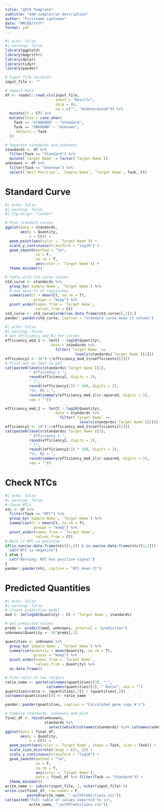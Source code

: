 ---
title: "qPCR Template"
subtitle: "Add sample/run description"
author: "Firstname Lastname"
date: "MM/DD/YYYY"
format: pdf
---
```{r}
#| echo: false
#| warning: false
library(ggplot2)
library(magrittr)
library(dplyr)
library(tidyr)
library(pander)

# Input file location
input_file <- ""

# Import data
df <- readxl::read_xls(input_file,
                       sheet = "Results",
                       skip = 46,
                       na = c("", "Undetermined")) %>%
  mutate(Ct = CT) %>%
  mutate(Task = case_when(
    Task == "STANDARD" ~ "Standard",
    Task == "UNKNOWN" ~ "Unknown",
    .default = Task
  ))

# Separate standards and unknowns
standards <- df %>%
  filter(Task == "Standard") %>%
  mutate(`Target Name` = factor(`Target Name`))
unknowns <- df %>%
  filter(Task == "Unknown") %>%
  select(`Well Position`, `Sample Name`, `Target Name`, Task, Ct)
```
# Standard Curve
```{r}
#| echo: false
#| warning: false
#| fig-align: "center"

# Plot standard curves
ggplot(data = standards,
       aes(y = Quantity,
           x = Ct)) +
  geom_point(aes(color = `Target Name`)) +
  scale_y_continuous(transform = "log10") +
  geom_smooth(method = "lm",
              se = F,
              na.rm = T,
              aes(color = `Target Name`)) +
  theme_minimal()

# Table with std curve values
std_curve <- standards %>%
  group_by(`Sample Name`, `Target Name`) %>%
  # Use mean Ct of replicates
  summarise(Ct = mean(Ct, na.rm = T),
            .groups = "keep") %>%
  pivot_wider(names_from = `Target Name`,
              values_from = Ct)
std_curve <- std_curve[order(as.data.frame(std_curve)[,2]),]
pander::pander(std_curve, caption = "Standard curve mean Ct values")
```
```{r}
#| echo: false
#| warning: false
# Get efficiency and R2 for curves
efficiency_mod_1 <- lm(Ct ~ log10(Quantity),
                     data = standards %>%
                       filter(`Target Name` ==
                                levels(standards$`Target Name`)[1]))
efficiency1 <- 10^(-1/efficiency_mod_1$coefficients[[2]])
# Print out as text to pdf
cat(paste0(levels(standards$`Target Name`)[1],
           " efficiency = ",
           round(efficiency1, digits = 2),
           " (",
           round((efficiency1/2) * 100, digits = 2),
           "%), R2 = ",
           round(summary(efficiency_mod_1)$r.squared, digits = 2),
           sep = ""))

efficiency_mod_2 <- lm(Ct ~ log10(Quantity),
                       data = standards %>%
                         filter(`Target Name` ==
                                  levels(standards$`Target Name`)[2]))
efficiency2 <- 10^(-1/efficiency_mod_2$coefficients[[2]])
cat(paste0(levels(standards$`Target Name`)[2],
           " efficiency = ",
           round(efficiency2, digits = 2),
           " (",
           round((efficiency2/2) * 100, digits = 2),
           "%), R2 = ",
           round(summary(efficiency_mod_2)$r.squared, digits = 2),
           sep = ""))
```
# Check NTCs
```{r}
#| echo: false
#| warning: false
# Check NTCs 
ntc <- df %>%
  filter(Task == "NTC") %>%
  group_by(`Sample Name`, `Target Name`) %>%
  summarise(Ct = mean(Ct, na.rm = T),
            .groups = "keep") %>%
  pivot_wider(names_from = `Target Name`,
              values_from = Ct)
# Warn if NTC is positive
if(is.nan(as.data.frame(ntc)[1,2]) & is.nan(as.data.frame(ntc)[1,3])) {
  cat("NTC is negative")
} else {
  cat("Warning: NTC has positive signal")
}
pander::pander(ntc, caption = "NTC mean Ct")
```
# Predicted Quantities
```{r}
#| echo: false
#| warning: false
# Create predictive model
mod <- lm(log10(Quantity) ~ Ct + `Target Name`, standards)

# Get predicted values
preds <- predict(mod, unknowns, interval = "prediction") 
unknowns$Quantity <- 10^preds[,1]

quantities <- unknowns %>%
  group_by(`Sample Name`, `Target Name`) %>%
  summarise(Quantity = mean(Quantity, na.rm = T),
            .groups = "keep") %>%
  pivot_wider(names_from = `Target Name`,
              values_from = Quantity) %>%
  as.data.frame()

# Find ratio of two targets
ratio_name <- paste(colnames(quantities)[3], ":",
                   colnames(quantities)[2], " Ratio", sep = "")
quantities$ratio <- (quantities[,3]) / (quantities[,2])
colnames(quantities)[4] <- ratio_name

pander::pander(quantities, caption = "Calculated gene copy #'s")

# Combine standards, unknowns and plot
final_df <- rbind(unknowns,
                  standards %>%
                    select(which(colnames(standards) %in% colnames(unknowns))))
ggplot(data = final_df,
       aes(y = Quantity,
           x = Ct)) +
  geom_point(aes(color = `Target Name`, shape = Task, size = Task)) +
  scale_size_discrete(range = c(1, 2)) +
  scale_y_continuous(transform = "log10") +
  geom_smooth(method = "lm",
              se = F,
              na.rm = T,
              aes(color = `Target Name`),
              data = final_df %>% filter(Task == "Standard")) +
  theme_minimal()
write_name <- substr(input_file, 1, nchar(input_file)-4)
write.csv(final_df, row.names = F,
          paste0(write_name, "_withPredictions.csv"))
cat(paste0("Full table of values exported to \n",
           write_name, "_withPredictions.csv"))
```

